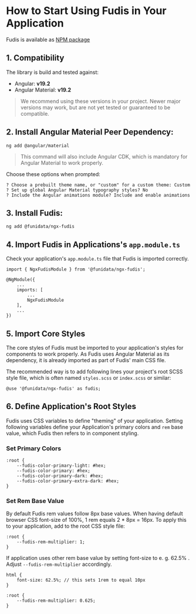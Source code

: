 
<Meta title="Documentation/Introduction/How to Start Using Fudis" />

# How to Start Using Fudis in Your Application

Fudis is available as [NPM package](https://www.npmjs.com/package/@funidata/ngx-fudis)

## 1. Compatibility

The library is build and tested against:

- Angular: **v19.2**
- Angular Material: **v19.2**

> We recommend using these versions in your project. Newer major versions may work, but are not yet tested or guaranteed to be compatible.

## 2. Install Angular Material Peer Dependency:

```
ng add @angular/material

```

> This command will also include Angular CDK, which is mandatory for Angular Material to work properly.

Choose these options when prompted:

```
? Choose a prebuilt theme name, or "custom" for a custom theme: Custom
? Set up global Angular Material typography styles? No
? Include the Angular animations module? Include and enable animations
```

## 3. Install Fudis:

```
ng add @funidata/ngx-fudis

```

## 4. Import Fudis in Applications's `app.module.ts`

Check your application's `app.module.ts` file that Fudis is imported correctly.

```
import { NgxFudisModule } from '@funidata/ngx-fudis';

@NgModule({
	...
	imports: [
		...
		NgxFudisModule
	],
	...
})
```

## 5. Import Core Styles

The core styles of Fudis must be imported to your application's styles for components to work properly. As Fudis uses Angular Material as its dependency, it is already imported as part of Fudis' main CSS file.

The recommended way is to add following lines your project's root SCSS style file, which is often named `styles.scss` or `index.scss` or similar:

```
@use '@funidata/ngx-fudis' as fudis;
```

## 6. Define Application's Root Styles

Fudis uses CSS variables to define "theming" of your application. Setting following variables define your Application's primary colors and `rem` base value, which Fudis then refers to in component styling.

### Set Primary Colors

```
:root {
	--fudis-color-primary-light: #hex;
	--fudis-color-primary: #hex;
	--fudis-color-primary-dark: #hex;
	--fudis-color-primary-extra-dark: #hex;
}
```

### Set Rem Base Value

By default Fudis rem values follow 8px base values. When having default browser CSS font-size of 100%, 1 rem equals 2 \* 8px = 16px. To apply this to your application, add to the root CSS style file:

```
:root {
	--fudis-rem-multiplier: 1;
}
```

If application uses other rem base value by setting font-size to e. g. 62.5% . Adjust `--fudis-rem-multiplier` accordingly.

```
html {
 	font-size: 62.5%; // this sets 1rem to equal 10px
}

:root {
 	--fudis-rem-multiplier: 0.625;
}
```
